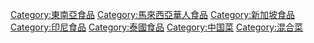 {{Category main|娘惹飲食}}
[[Category:東南亞食品|Category:東南亞食品]]
[[Category:馬來西亞華人食品|Category:馬來西亞華人食品]]
[[Category:新加坡食品|Category:新加坡食品]]
[[Category:印尼食品|Category:印尼食品]]
[[Category:泰國食品|Category:泰國食品]]
[[Category:中国菜|Category:中国菜]]
[[Category:混合菜|Category:混合菜]]